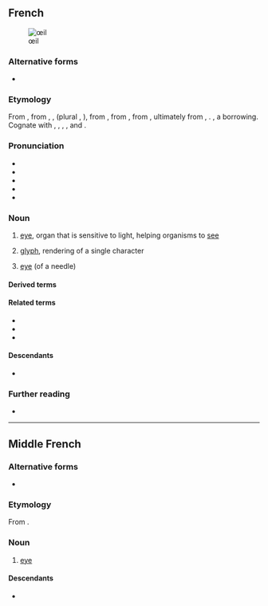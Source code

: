 {{also|oeil}}
==French==
[[Image:Catpupil03042006.jpg|thumb|œil]]

===Alternative forms===
* {{l|fr|oeil}} {{qualifier|nonstandard}}

===Etymology===
From {{inh|fr|frm|œil}}, from {{inh|fr|fro|oil}}, {{m|fro|uel}}, {{m|fro|ueil}} (plural {{m|fro|olz}}, {{m|fro|ialz}}), from {{inh|fr|VL.|oclus}}, from {{inh|fr|la|oculus}}, from {{inh|fr|itc-pro|*okʷelos}}, ultimately from {{der|fr|ine-pro|*h₃okʷ-}}, {{m|ine-pro|*h₃ekʷ-||eye; to see}}. {{doublet|fr|oculus}}, a borrowing. Cognate with {{cog|es|ojo}}, {{cog|pt|olho}}, {{cog|gl|ollo}}, {{cog|it|occhio}}, {{cog|ro|ochi}} and {{cog|ca|ull}}.

===Pronunciation===
* {{fr-IPA}}
* {{audio|fr|Fr-œil.ogg|audio}}
* {{audio|fr|Fr-Oeil-fr-Paris.ogg|Audio (FR)}}
* {{homophones|fr|œils|}}
* {{rhymes|fr|œj}}

===Noun===
{{fr-noun|m|yeux|œils}}

# {{lb|fr|anatomy|plural ''[[yeux]]''}} [[eye]], organ that is sensitive to light, helping organisms to [[see]]
# {{qualifier|plural ''[[œils]]''}} [[glyph]], rendering of a single character
# {{qualifier|plural ''[[œils]]''}} [[eye]] (of a needle)

====Derived terms====
{{der3|fr
|à l'œil
|à l'œil nu
|à vue d'œil
|au doigt et à l'œil
|aux yeux de
|avoir à l'œil
|avoir de la merde dans les yeux
|avoir des étoiles dans les yeux
|avoir des étoiles plein les yeux
|avoir des yeux derrière la tête
|avoir la larme à l'œil
|avoir le compas dans l'œil
|avoir les yeux plus gros que le ventre
|avoir un œil qui dit merde à l'autre
|cligner des yeux
|clin d'œil
|coup d'œil
|coûter les yeux de la tête
|crever les yeux
|dévorer des yeux
|entre quatre yeux
|faire les yeux doux
|fermer les yeux
|les yeux fermés
|lever les yeux au ciel
|loin des yeux, loin du cœur
|mauvais œil
|mon œil
|n'avoir d'yeux que pour
|ne dormir que d'un œil
|ne pas avoir froid aux yeux
|ne pas avoir les yeux dans sa poche
|ne pas avoir les yeux en face des trous
|ne pas en croire ses yeux
|ne pas fermer l'œil
|œil au beurre noir
|œil de lynx
|œil pour œil, dent pour dent
|œiller
|œillère
|œillet
|ouvrir les yeux
|plisser les yeux
|poudre aux yeux
|sauter aux yeux
|se fourrer le doigt dans l'œil
|se mettre le doigt dans l'œil
|se regarder dans le blanc des yeux
|se rincer l'œil
|sous les yeux de
|taper dans l'œil
|tenir à l'œil
|tenir à quelque chose comme à la prunelle de ses yeux
|tourner de l'œil
|voir d'un bon œil
|voir d'un mauvais œil
|yeux de chien battu
}}

====Related terms====
* {{l|fr|inoculer}}
* {{l|fr|oculaire}}
* {{l|fr|oculiste}}

====Descendants====
* {{desc|ht|zye}}

===Further reading===
* {{R:TLFi}}

{{catlangname|fr|terms spelled with Œ}}

----

==Middle French==

===Alternative forms===
* {{alter|frm|oeil}}

===Etymology===
From {{inh|frm|fro|ueil}}.

===Noun===
{{frm-noun|m|yeulx}}

# {{lb|frm|anatomy}} [[eye]]

====Descendants====
* {{desctree|fr|œil}}
